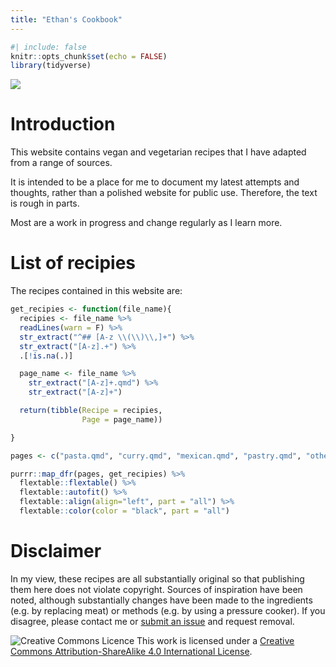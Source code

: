 ```yaml
---
title: "Ethan's Cookbook"
---
```


```r
#| include: false
knitr::opts_chunk$set(echo = FALSE)
library(tidyverse)
```

<!-- badges: start -->

[![](https://img.shields.io/badge/lifecycle-maturing-orange.svg){fig-align="left"}](https://www.tidyverse.org/lifecycle/#maturing)

<!-- badges: end -->

# Introduction

This website contains vegan and vegetarian recipes that I have adapted from a range of sources.

It is intended to be a place for me to document my latest attempts and thoughts, rather than a polished website for public use. Therefore, the text is rough in parts.

Most are a work in progress and change regularly as I learn more.

# List of recipies

The recipes contained in this website are:

```r
get_recipies <- function(file_name){
  recipies <- file_name %>%
  readLines(warn = F) %>%
  str_extract("^## [A-z \\(\\)\\,]+") %>%
  str_extract("[A-z].+") %>%
  .[!is.na(.)]

  page_name <- file_name %>%
    str_extract("[A-z]+.qmd") %>%
    str_extract("[A-z]+")

  return(tibble(Recipe = recipies,
                Page = page_name))

}

pages <- c("pasta.qmd", "curry.qmd", "mexican.qmd", "pastry.qmd", "other.qmd")

purrr::map_dfr(pages, get_recipies) %>%
  flextable::flextable() %>%
  flextable::autofit() %>%
  flextable::align(align="left", part = "all") %>%
  flextable::color(color = "black", part = "all")
```

# Disclaimer

In my view, these recipes are all substantially original so that publishing them here does not violate copyright. Sources of inspiration have been noted, although substantially changes have been made to the ingredients (e.g. by replacing meat) or methods (e.g. by using a pressure cooker). If you disagree, please contact me or [submit an issue](https://github.com/ethrya/cookbook/issues) and request removal.

![Creative Commons Licence](https://i.creativecommons.org/l/by-sa/4.0/88x31.png) This work is licensed under a [Creative Commons Attribution-ShareAlike 4.0 International License](http://creativecommons.org/licenses/by-sa/4.0/).

